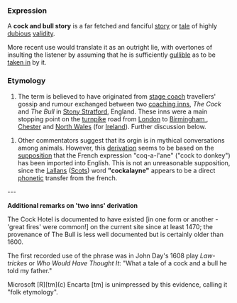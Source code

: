 ===Expression===
A '''cock and bull story''' is a far fetched and fanciful [[story]] or [[tale]] of highly [[dubious]] [[validity]].  

More recent use would translate it as an outright lie, with overtones of insulting the listener by assuming that he is sufficiently [[gullible]] as to be [[take in | taken in]] by it.


===Etymology===
# The term is believed to have originated from [[w:stage coach | stage coach]] travellers' gossip and rumour exchanged between two [[w:coaching inns | coaching inns]], ''The Cock'' and ''The Bull'' in [[w:Stony Stratford | Stony Stratford]], England.  These inns were a main stopping point on the [[w:turnpike | turnpike]] road from [[w:London | London]] to [[w:Birmingham | Birmingham ]], [[w:Chester | Chester]] and [[w:North Wales | North Wales]] (for [[w:Ireland | Ireland]]).  Further discussion below.


# Other commentators suggest that its orgin is in mythical conversations among animals.  However, this [[derive | derivation]] seems to be based on the [[suppose | supposition]] that the French expression "coq-a-l'ane" ("cock to donkey") has been imported into English.  This is not an unreasonable supposition, since the [[wikipedia:Lallans | Lallans]] ([[Scots]]) word '''"cockalayne"''' appears to be a direct [[phonetic]] transfer from the french.

---

'''Additional remarks on 'two inns' derivation'''

The Cock Hotel is documented to have existed [in one form or another - 'great fires' were common!] on the current site since at least 1470; the provenance of The Bull is less well documented but is certainly older than 1600.

The first recorded use of the phrase was in John Day's 1608 play ''Law-trickes'' or ''Who Would Have Thought It'': "What a tale of a cock and a bull he told my father."

Microsoft [R][tm](c) Encarta [tm] is unimpressed by this evidence, calling it "folk etymology".